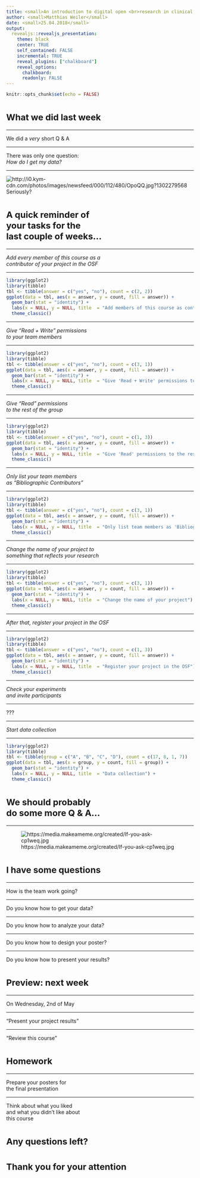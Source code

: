 ```yaml
---
title: <small>An introduction to digital open <br>research in clinical psychology</small>
author: <small>Matthias Weiler</small>
date: <small>25.04.2018</small>
output:
  revealjs::revealjs_presentation:
    theme: black
    center: TRUE
    self_contained: FALSE
    incremental: TRUE
    reveal_plugins: ["chalkboard"]
    reveal_options:
      chalkboard: 
      readonly: FALSE
---
```


```r
knitr::opts_chunk$set(echo = FALSE)
```

# <small> What we did last week</small>

----

We did a *_very_* short Q & A

----

There was only one question:  
*How do I get my data?*

---

![http://i0.kym-cdn.com/photos/images/newsfeed/000/112/480/OpoQQ.jpg?1302279568](img/seriously.jpg)  
Seriously?

# <small>A quick reminder of<br>your tasks for the <br>last couple of weeks...</small>

----

*Add every member of this course as a<br>contributor of your project in the OSF*

----

```r
library(ggplot2)
library(tibble)
tbl <- tibble(answer = c("yes", "no"), count = c(2, 2))
ggplot(data = tbl, aes(x = answer, y = count, fill = answer)) +
  geom_bar(stat = "identity") +
  labs(x = NULL, y = NULL, title  = "Add members of this course as contributors") +
  theme_classic()

```

----

*Give "Read + Write" permissions <br>to your team members*

----

```r
library(ggplot2)
library(tibble)
tbl <- tibble(answer = c("yes", "no"), count = c(3, 1))
ggplot(data = tbl, aes(x = answer, y = count, fill = answer)) +
  geom_bar(stat = "identity") +
  labs(x = NULL, y = NULL, title  = "Give 'Read + Write' permissions to your team members") +
  theme_classic()

```

----

*Give "Read" permissions <br>to the rest of the group*

----

```r
library(ggplot2)
library(tibble)
tbl <- tibble(answer = c("yes", "no"), count = c(1, 3))
ggplot(data = tbl, aes(x = answer, y = count, fill = answer)) +
  geom_bar(stat = "identity") +
  labs(x = NULL, y = NULL, title  = "Give 'Read' permissions to the rest of the group") +
  theme_classic()

```

----

*Only list your team members<br>as "Bibliographic Contributors"*

----

```r
library(ggplot2)
library(tibble)
tbl <- tibble(answer = c("yes", "no"), count = c(3, 1))
ggplot(data = tbl, aes(x = answer, y = count, fill = answer)) +
  geom_bar(stat = "identity") +
  labs(x = NULL, y = NULL, title  = "Only list team members as 'Bibliographic Contributors'") +
  theme_classic()

```

----

*Change the name of your project to<br>something that reflects your research*

----

```r
library(ggplot2)
library(tibble)
tbl <- tibble(answer = c("yes", "no"), count = c(3, 1))
ggplot(data = tbl, aes(x = answer, y = count, fill = answer)) +
  geom_bar(stat = "identity") +
  labs(x = NULL, y = NULL, title  = "Change the name of your project") +
  theme_classic()

```

----

*After that, register your project in the OSF*

----

```r
library(ggplot2)
library(tibble)
tbl <- tibble(answer = c("yes", "no"), count = c(1, 3))
ggplot(data = tbl, aes(x = answer, y = count, fill = answer)) +
  geom_bar(stat = "identity") +
  labs(x = NULL, y = NULL, title  = "Register your project in the OSF") +
  theme_classic()

```

----

*Check your experiments <br>and invite participants*

----

???

----

*Start data collection*

----

```r
library(ggplot2)
library(tibble)
tbl <- tibble(group = c("A", "B", "C", "D"), count = c(17, 8, 1, 7))
ggplot(data = tbl, aes(x = group, y = count, fill = group)) +
  geom_bar(stat = "identity") +
  labs(x = NULL, y = NULL, title  = "Data collection") +
  theme_classic()

```

# <small>We should probably<br> do some more Q & A...</small>

----

![https://media.makeameme.org/created/If-you-ask-cp1weq.jpg](img/questions_be_great.jpg) 

# <small>I have some questions</small>

----

How is the team work going?

----

Do you know how to get your data?

----

Do you know how to analyze your data?

----

Do you know how to design your poster?

----

Do you know how to present your results?

# <small>Preview: next week</small>

----

On Wednesday, 2nd of May

----

"Present your project results"

----

"Review this course"

# <small>Homework</small>

----

Prepare your posters for <br>
the final presentation

----

Think about what you liked<br>
and what you didn't like about<br>
this course

# <small>Any questions left?</small>

# <small>Thank you for your attention</small>
